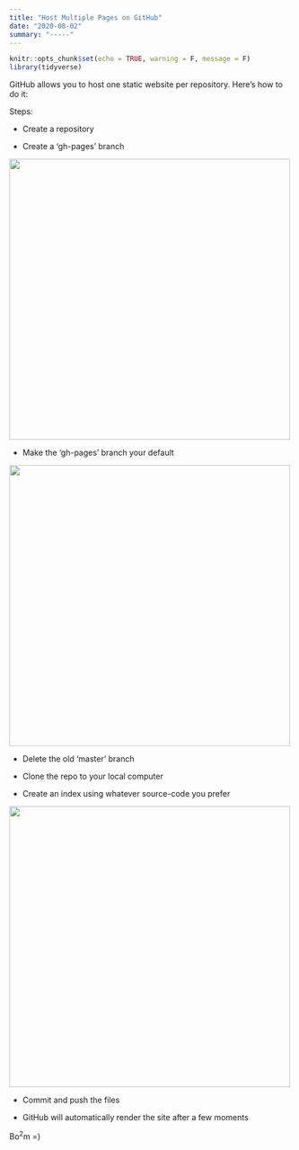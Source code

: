 ```yaml
---
title: "Host Multiple Pages on GitHub"
date: "2020-08-02"
summary: "-----"
---
```


```r
knitr::opts_chunk$set(echo = TRUE, warning = F, message = F)
library(tidyverse)
```

GitHub allows you to host one static website per repository. Here's how to do it:

Steps:

* Create a repository

* Create a 'gh-pages' branch

![](https://github.com/Cdishop/website/raw/master/content/Computational_Notes/github_images/ghpages.png){width=500px}


* Make the 'gh-pages' branch your default

![](https://github.com/Cdishop/website/raw/master/content/Computational_Notes/github_images/default.png){width=500px}

* Delete the old 'master' branch

* Clone the repo to your local computer

* Create an index using whatever source-code you prefer

![](https://github.com/Cdishop/website/raw/master/content/Computational_Notes/github_images/index.png){width=500px}

* Commit and push the files

* GitHub will automatically render the site after a few moments


Bo$^2$m =)
